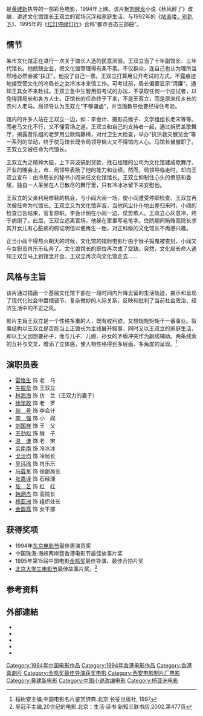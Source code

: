 {{Infobox Film
| name               = 背靠背，脸对脸
| original_name      = ''{{lang|en|Back to Back, Face to Face}}''
| image              = Back to Back Face to Face poster.jpg
| caption            = 电影海报
| director           = [[黄建新|黄建新]]、[[杨亚洲|杨亚洲]]
| producer           = [[张之亮|张之亮]]、[[曹诚渊|曹诚渊]]、[[李旭东|李旭东]]
| producer_2         = 丁小鵬
| writer             = [[黄欣_(编剧)|黄欣]]、[[孙毅安|孙毅安]]
| 原著 = [[刘醒龙|刘醒龙]]
| starring           = [[牛振华|牛振华]]、[[李强_(演员)|李强]]、[[句号_(演员)|句号]]、[[雷恪生|雷恪生]]、[[刘国祥|刘国祥]]、[[王劲松_(黑龙江)|王劲松]]、[[林海海|林海海]]、[[张晓童（张嘉译）|张晓童（张嘉译）]]
| music              = [[张大龙|张大龙]]
| movie_music        = 
| cinematography     = [[张晓光_(导演)|张晓光]]、[[朱伸|朱伸]]
| editing            = [[雷琴|雷琴]]
| production_company = 
| distributor        = [[西安电影制片厂|西安电影制片厂]]<br>[[森信电影制作公司|森信电影制作公司]]
| released           = {{CHN}}：{{film date|1994|9|10}}<br>{{HKG-1959}}：{{film date|1994|11|17}}
| runtime            = 138分鐘
| country            = {{CHN}} {{HKG-1959}}
| language           = [[普通话|普通话]]
| awards             = 
| budget             = 
| gross              = HK $493,200.00
| amg_id             = 
| imdb_id            = tt0109235
| preceded_by        = 
| followed_by        = 
}}
{{engname|《背靠背，脸对脸》|''Back to Back, Face to Face''}}是[[黄建新|黄建新]]执导的一部彩色电影，1994年上映。该片据[[刘醒龙|刘醒龙]]小说《秋风醉了》改编，讲述文化馆馆长王双立的官场沉浮和家庭生活，与1992年的《[[站直喽，别趴下|站直喽，别趴下]]》、1995年的《[[红灯停绿灯行|红灯停绿灯行]]》合称“都市百态三部曲”。

==情节==
某市文化馆正在进行一次关于馆长人选的民意测验。王双立当了十年副馆长、三年代馆长。他兢兢业业，把文化馆管理得有条不紊。不仅群众，连自己也认为理所当然地必然会被“扶正”。他投了自己一票。王双立打算用公开考试的方式，不露痕迹地接受管文化的冷局长之女冷冰冰来馆工作。可考试前，局长偏要显示“清廉”，通知王其女不来赴试。王双立急中生智用假考试的办法，不录取任何一个应试者，以免得罪局长和各方人士。正馆长的任命终于下来，不是王双立，而是原来任乡长的农村人老马。局领导认为王双立“不够谦虚”，并当面教导他要经得住考验。

馆内的许多人站在王双立一边，如：李会计、摄影员猴子、文学组组长老宋等等。而老马文化不行，又不懂官场之道。王双立和自己的支持者一起，通过拆房盖歌舞厅，揭露音乐组的老罗用公款购藤椅，对付卫生大检查，举办“抗洪救灾展览会”等一系列的举动，终于使马馆长既令局领导恼火又不得馆内人心。马馆长被撤职了。王双立又被任命为代馆长。

王双立为之精神大振，上下奔波搞到贷款，找石经理的公司为文化馆建成歌舞厅。开业的晚会上，市、局领导表扬了他的能力和业绩。然而，局领导临走时，却向王双立宣布：由冷局长的秘书小阎来任文化馆馆长。王双立抑制住心头的愤怒和委屈，独自一人呆坐在人已散尽的舞厅里，只有冷冰冰留下来安慰他。

王双立的父亲利用修鞋的机会，与小阎大闹一场，使小阎遭受停职检查。王双立再次被任命为代馆长。王双立又为文化馆奔波，当他风尘仆仆地出差归来时，小阎的检查已告结束，官复原职。李会计倒在小阎一边，仗势欺人。王双立心灰意冷，终于病倒了。此后，王双立远离官场，他躲在家里写毛笔字。住院期间贿赂高院长求其开女儿有心脏病的假证明信以便再生一胎，对正科级的文化馆长不再感兴趣。

正当小阎干得热火朝天的时候，文化馆的镭射电影厅由于猴子捣鬼被查封，小阎又与女职员肖乐乐私奔了。文化馆馆长的职位再次成了空缺。突然，文化局长命人通知王双立马上到馆里开会。王双立再次向文化馆走去……

==风格与主旨==
该片通过描画一个基层文化馆干部在一段时间内升降去留的生活轨迹，揭示和呈现了现代化社会中盘根错节、复杂微妙的人际关系，反映和批判了当前社会政治、经济生活中的不正之风。

影片主角王双立是一个性格多重的人，既有权利欲，又想规规矩矩干一番事业。叙事结构以王双立是否能当上正馆长为主线展开叙事，同时又以王双立的家庭生活，即以王父因想要孙子，而与儿子、儿媳、孙女的矛盾冲突作为副线辅助。两条线索的互补与交叉，增添了立体感，使人物性格得到多层面、多角度的呈现。<ref>程树安主编,中国电影名片鉴赏辞典.北京:长征出版社, 1997</ref>

== 演职员表 ==
*[[雷恪生|雷恪生]] 饰 老　马
*[[牛振华|牛振华]] 饰 王双立
*[[林海海|林海海]] 饰 仿　兰（王双力的妻子）
*[[徐学政|徐学政]] 饰 老　罗
*[[句号_(演员)|句　号]] 饰 李会计
*[[李强_(演员)|李　强]] 饰 小　阎
*[[刘国祥|刘国祥]] 饰 王　父
*[[王劲松_(黑龙江)|王劲松]] 饰 猴　子
*[[温谦|温　谦]] 饰 老　宋
*[[余南南|余南南]] 饰 冷冰冰
*[[戈治均|戈治均]] 饰 冷局长
*[[吴玮玲|吴玮玲]] 饰 肖乐乐
*[[马载军|马载军]] 饰 徐副局长
*[[张嘉译|张嘉译]] 饰 石经理
*[[张艺|张　艺]] 饰 红　红
*[[韩炳杰|韩炳杰]] 饰 高院长
*[[杨亚洲|杨亚洲]] 饰 组织处长
*[[金馥荔|金馥荔]] 饰 女干部

== 获得奖项 ==
*1994年[[东京电影节|东京电影节]]最佳男演员奖
*中国珠海·海峡两岸暨香港电影节最佳故事片奖
*1995年第15届中国电影[[金鸡奖|金鸡奖]]最佳导演、最佳合拍片奖
*[[北京大学生电影节|北京大学生电影节]]最佳故事片奖。<ref>吴冠平主编,20世纪的电影.北京：生活·读书·新知三联书店,2002.第477页</ref>

==参考资料==
{{reflist}}

==外部連結==
*{{douban}}
*{{Mtime|29817}}
*{{Amg movie|134123}}
*{{hkmdb title|12713}}
*{{imdb title|0109235}}

{{黄建新}}

{{Authority control}}
{{DEFAULTSORT:BEI}}
[[Category:1994年中国电影作品|Category:1994年中国电影作品]]
[[Category:1994年香港电影作品|Category:1994年香港电影作品]]
[[Category:香港喜劇片|Category:香港喜劇片]]
[[Category:金鸡奖最佳导演获奖电影|Category:金鸡奖最佳导演获奖电影]]
[[Category:西安电影制片厂电影|Category:西安电影制片厂电影]]
[[Category:黄建新电影|Category:黄建新电影]]
[[Category:中国小说改编电影|Category:中国小说改编电影]]
[[Category:杨亚洲电影|Category:杨亚洲电影]]